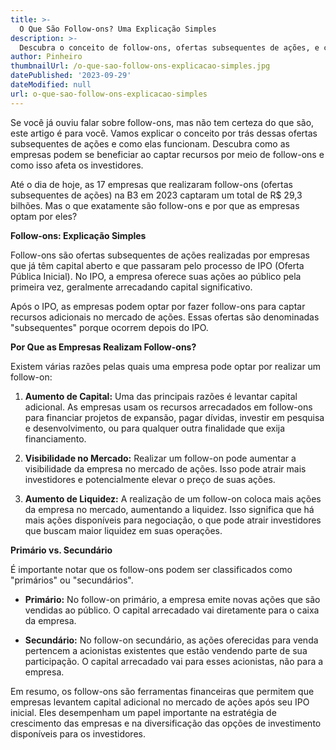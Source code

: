 ```yaml
---
title: >-
  O Que São Follow-ons? Uma Explicação Simples
description: >-
  Descubra o conceito de follow-ons, ofertas subsequentes de ações, e como elas podem beneficiar empresas e investidores.
author: Pinheiro
thumbnailUrl: /o-que-sao-follow-ons-explicacao-simples.jpg
datePublished: '2023-09-29'
dateModified: null
url: o-que-sao-follow-ons-explicacao-simples
---
```


Se você já ouviu falar sobre follow-ons, mas não tem certeza do que são, este artigo é para você. Vamos explicar o conceito por trás dessas ofertas subsequentes de ações e como elas funcionam. Descubra como as empresas podem se beneficiar ao captar recursos por meio de follow-ons e como isso afeta os investidores.

Até o dia de hoje, as 17 empresas que realizaram follow-ons (ofertas subsequentes de ações) na B3 em 2023 captaram um total de R$ 29,3 bilhões. Mas o que exatamente são follow-ons e por que as empresas optam por eles?

**Follow-ons: Explicação Simples**

Follow-ons são ofertas subsequentes de ações realizadas por empresas que já têm capital aberto e que passaram pelo processo de IPO (Oferta Pública Inicial). No IPO, a empresa oferece suas ações ao público pela primeira vez, geralmente arrecadando capital significativo.

Após o IPO, as empresas podem optar por fazer follow-ons para captar recursos adicionais no mercado de ações. Essas ofertas são denominadas "subsequentes" porque ocorrem depois do IPO.

**Por Que as Empresas Realizam Follow-ons?**

Existem várias razões pelas quais uma empresa pode optar por realizar um follow-on:

1. **Aumento de Capital:** Uma das principais razões é levantar capital adicional. As empresas usam os recursos arrecadados em follow-ons para financiar projetos de expansão, pagar dívidas, investir em pesquisa e desenvolvimento, ou para qualquer outra finalidade que exija financiamento.

2. **Visibilidade no Mercado:** Realizar um follow-on pode aumentar a visibilidade da empresa no mercado de ações. Isso pode atrair mais investidores e potencialmente elevar o preço de suas ações.

3. **Aumento de Liquidez:** A realização de um follow-on coloca mais ações da empresa no mercado, aumentando a liquidez. Isso significa que há mais ações disponíveis para negociação, o que pode atrair investidores que buscam maior liquidez em suas operações.

**Primário vs. Secundário**

É importante notar que os follow-ons podem ser classificados como "primários" ou "secundários".

- **Primário:** No follow-on primário, a empresa emite novas ações que são vendidas ao público. O capital arrecadado vai diretamente para o caixa da empresa.

- **Secundário:** No follow-on secundário, as ações oferecidas para venda pertencem a acionistas existentes que estão vendendo parte de sua participação. O capital arrecadado vai para esses acionistas, não para a empresa.

Em resumo, os follow-ons são ferramentas financeiras que permitem que empresas levantem capital adicional no mercado de ações após seu IPO inicial. Eles desempenham um papel importante na estratégia de crescimento das empresas e na diversificação das opções de investimento disponíveis para os investidores.
